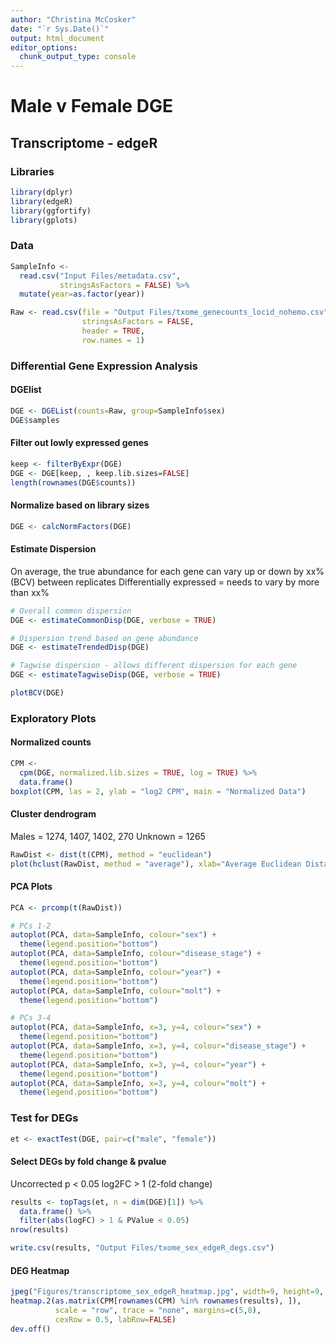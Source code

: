 ```yaml
---
author: "Christina McCosker"
date: "`r Sys.Date()`"
output: html_document
editor_options: 
  chunk_output_type: console
---
```


# Male v Female DGE

## Transcriptome - edgeR

### Libraries
```r
library(dplyr)
library(edgeR)
library(ggfortify)
library(gplots)
```

### Data
```r
SampleInfo <- 
  read.csv("Input Files/metadata.csv", 
           stringsAsFactors = FALSE) %>% 
  mutate(year=as.factor(year)) 

Raw <- read.csv(file = "Output Files/txome_genecounts_locid_nohemo.csv", 
                stringsAsFactors = FALSE,
                header = TRUE, 
                row.names = 1)
```


### Differential Gene Expression Analysis

#### DGElist
```r
DGE <- DGEList(counts=Raw, group=SampleInfo$sex)
DGE$samples
```

#### Filter out lowly expressed genes
```r
keep <- filterByExpr(DGE)
DGE <- DGE[keep, , keep.lib.sizes=FALSE]
length(rownames(DGE$counts))
```

#### Normalize based on library sizes
```r
DGE <- calcNormFactors(DGE)
```

#### Estimate Dispersion
On average, the true abundance for each gene can vary up or down by xx% (BCV) between replicates
Differentially expressed = needs to vary by more than xx%
```r
# Overall common dispersion
DGE <- estimateCommonDisp(DGE, verbose = TRUE)

# Dispersion trend based on gene abundance
DGE <- estimateTrendedDisp(DGE)

# Tagwise dispersion - allows different dispersion for each gene
DGE <- estimateTagwiseDisp(DGE, verbose = TRUE)

plotBCV(DGE)
```

### Exploratory Plots

#### Normalized counts
```r
CPM <- 
  cpm(DGE, normalized.lib.sizes = TRUE, log = TRUE) %>% 
  data.frame()
boxplot(CPM, las = 2, ylab = "log2 CPM", main = "Normalized Data")
```

#### Cluster dendrogram
Males = 1274, 1407, 1402, 270
Unknown = 1265
```r
RawDist <- dist(t(CPM), method = "euclidean")
plot(hclust(RawDist, method = "average"), xlab="Average Euclidean Distance")
```

#### PCA Plots
```r
PCA <- prcomp(t(RawDist))

# PCs 1-2
autoplot(PCA, data=SampleInfo, colour="sex") +
  theme(legend.position="bottom")
autoplot(PCA, data=SampleInfo, colour="disease_stage") +
  theme(legend.position="bottom")
autoplot(PCA, data=SampleInfo, colour="year") +
  theme(legend.position="bottom")
autoplot(PCA, data=SampleInfo, colour="molt") +
  theme(legend.position="bottom")

# PCs 3-4
autoplot(PCA, data=SampleInfo, x=3, y=4, colour="sex") +
  theme(legend.position="bottom")
autoplot(PCA, data=SampleInfo, x=3, y=4, colour="disease_stage") +
  theme(legend.position="bottom")
autoplot(PCA, data=SampleInfo, x=3, y=4, colour="year") +
  theme(legend.position="bottom")
autoplot(PCA, data=SampleInfo, x=3, y=4, colour="molt") +
  theme(legend.position="bottom")
```

### Test for DEGs
```r
et <- exactTest(DGE, pair=c("male", "female"))
```

#### Select DEGs by fold change & pvalue
Uncorrected p < 0.05
log2FC > 1 (2-fold change)
```r
results <- topTags(et, n = dim(DGE)[1]) %>% 
  data.frame() %>% 
  filter(abs(logFC) > 1 & PValue < 0.05)
nrow(results)

write.csv(results, "Output Files/txome_sex_edgeR_degs.csv")
```

#### DEG Heatmap
```r
jpeg("Figures/transcriptome_sex_edgeR_heatmap.jpg", width=9, height=9, units='in', res=900)
heatmap.2(as.matrix(CPM[rownames(CPM) %in% rownames(results), ]),
          scale = "row", trace = "none", margins=c(5,8), 
          cexRow = 0.5, labRow=FALSE)
dev.off()
```
